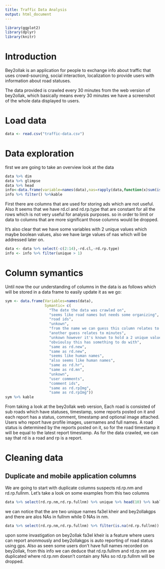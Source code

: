 ```yaml
---
title: Traffic Data Analysis
output: html_document
---
```

```r
library(ggplot2)
library(dplyr)
library(knitr)
```
# Introduction
Bey2ollak is an application for people to exchange info about traffic that uses crowd-sourcing, social interaction, localization to provide users with information about road statuses.

The data provided is crawled every 30 minutes from the web version of bey2ollak, which basically means every 30 minutes we have a screenshot of the whole data displayed to users.

# Load data
```r
data <- read.csv("traffic-data.csv")
```
# Data exploration
first we are going to take an overview look at the data
```r
data %>% dim
data %>% glimpse 
data %>% head
info<-data.frame(variable=names(data),nas=rapply(data,function(x)sum(is.na(x))),unique=rapply(data,function(x) length(unique(x))))
info %>% filter() %>%kable
```

First there are columns that are used for storing ads which are not useful. Also It seems that we have rd.cl and rd.rp.type that are constant for all the rows which is not very useful for analysis purposes. so in order to limit or data to columns that are more significant those columns would be dropped.

It's also clear that we have some variables with 2 unique values which maybe boolean values, also we have large values of nas which will be addressed later on.
```r
data <- data %>% select(-c(2:14),-rd.cl,-rd.rp.type)
info <- info %>% filter(unique > 1)
```

# Column symantics

Until now the our understanding of columns in the data is as follows which will be stored in a data frame to easily update it as we go:

```r
sym <- data.frame(Variables=names(data),
                  Symantic= c(
                    "The date the data was crawled on",
                    "seems like road names but needs some organizing",
                    "road ids",
                    "unkown",
                    "from the name we can guess this column relates to hours",
                    "another guess relates to minutes",
                    "unkown however it's known to hold a 2 unique values which is suspected to be a boolean",
                    "obvioulsy this has something to do with",
                    "same as rd.new",
                    "same as rd.new",
                    "seems like human names",
                    "also seems like human names",
                    "same as rd.hr",
                    "same as rd.mn",
                    "unkown",
                    "user comments",
                    "comment ids",
                    "same as rd.rpImg",
                    "same as rd.rpImg"))
sym %>% kable
```

From taking a look at the bey2ollak web version, Each road is consisted of sub roads which have statuses, timestamp, some reports posted on it and each report has a status, comment, timestamp and optional image attached. Users who report have profile images, usernames and full names. A road status is determined by the reports posted on it, so for the road timestamp it will be equal to the latest report timestamp. As for the data crawled, we can say that rd is a road and rp is a report.

# Cleaning data
## Duplicate and mobile application columns
We are going to start with duplicate columns suspects rd.rp.nm and rd.rp.fullnm. Let's take a look on some examples from this two columns
```r
data %>% select(rd.rp.nm,rd.rp.fullnm) %>% unique %>% head(10) %>% kable
```

we can notice that the are two unique names fa3el kheir and bey2ollakgps and there are alos NAs in fullnm while 0 NAs in nm.

```r
data %>% select(rd.rp.nm,rd.rp.fullnm) %>% filter(is.na(rd.rp.fullnm)) %>% unique %>% head(10) %>% kable
```

upon some invastigation on bey2ollak fa3el kheir is a feature where users can report anonmously and bey2ollakgps is auto reporting of road status using gps. Also as seen some users don't have full names recorded on bey2ollak, from this info we can deduce that rd.rp.fullnm and rd.rp.nm are duplicated where rd.rp.nm doesn't contain any NAs so rd.rp.fullnm will be dropped.